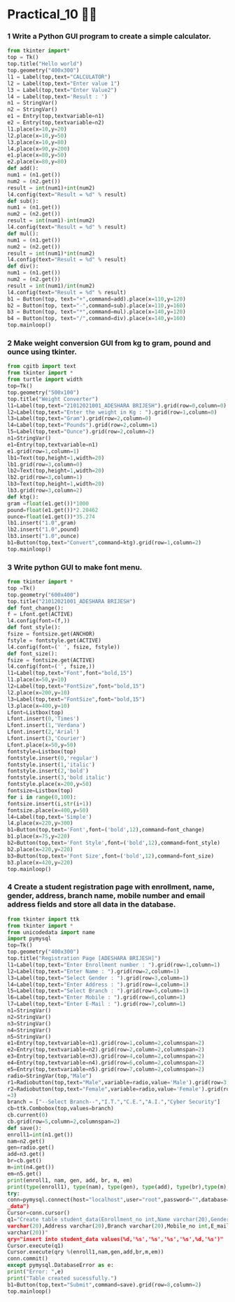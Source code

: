 # Practical_10 😶‍🌫️

### 1 Write a Python GUI program to create a simple calculator.
```py filename="P10_1.py" copy 
from tkinter import*
top = Tk()
top.title("Hello world")
top.geometry("400x300")
l1 = Label(top,text="CALCULATOR")
l2 = Label(top,text="Enter value 1")
l3 = Label(top,text="Enter Value2")
l4 = Label(top,text='Result : ')
n1 = StringVar()
n2 = StringVar()
e1 = Entry(top,textvariable=n1)
e2 = Entry(top,textvariable=n2)
l1.place(x=10,y=20)
l2.place(x=10,y=50)
l3.place(x=10,y=80)
l4.place(x=90,y=200)
e1.place(x=80,y=50)
e2.place(x=80,y=80)
def add():
num1 = (n1.get())
num2 = (n2.get())
result = int(num1)+int(num2)
l4.config(text="Result = %d" % result)
def sub():
num1 = (n1.get())
num2 = (n2.get())
result = int(num1)-int(num2)
l4.config(text="Result = %d" % result)
def mul():
num1 = (n1.get())
num2 = (n2.get())
result = int(num1)*int(num2)
l4.config(text="Result = %d" % result)
def div():
num1 = (n1.get())
num2 = (n2.get())
result = int(num1)/int(num2)
l4.config(text="Result = %d" % result)
b1 = Button(top, text="+",command=add).place(x=110,y=120)
b2 = Button(top, text="-",command=sub).place(x=110,y=160)
b3 = Button(top, text="*",command=mul).place(x=140,y=120)
b4 = Button(top, text="/",command=div).place(x=140,y=160)
top.mainloop()

```

### 2 Make weight conversion GUI from kg to gram, pound and ounce using tkinter.
```py filename="P10_2.py" copy 
from cgitb import text
from tkinter import *
from turtle import width
top=Tk()
top.geometry("500x100")
top.title("Weight Converter")
l1=Label(top,text="21012021001_ADESHARA BRIJESH").grid(row=0,column=0)
l2=Label(top,text="Enter the weight in Kg : ").grid(row=1,column=0)
l3=Label(top,text="Gram").grid(row=2,column=0)
l4=Label(top,text="Pounds").grid(row=2,column=1)
l5=Label(top,text="Ounce").grid(row=2,column=2)
n1=StringVar()
e1=Entry(top,textvariable=n1)
e1.grid(row=1,column=1)
lb1=Text(top,height=1,width=20)
lb1.grid(row=3,column=0)
lb2=Text(top,height=1,width=20)
lb2.grid(row=3,column=1)
lb3=Text(top,height=1,width=20)
lb3.grid(row=3,column=2)
def ktg():
gram =float(e1.get())*1000
pound=float(e1.get())*2.20462
ounce=float(e1.get())*35.274
lb1.insert("1.0",gram)
lb2.insert("1.0",pound)
lb3.insert("1.0",ounce)
b1=Button(top,text="Convert",command=ktg).grid(row=1,column=2)
top.mainloop()

```

### 3 Write python GUI to make font menu.
```py filename="P10_3.py" copy 
from tkinter import *
top =Tk()
top.geometry("600x400")
top.title("21012021001_ADESHARA BRIJESH")
def font_change():
f = Lfont.get(ACTIVE)
l4.config(font=(f,))
def font_style():
fsize = fontsize.get(ANCHOR)
fstyle = fontstyle.get(ACTIVE)
l4.config(font=(' ', fsize, fstyle))
def font_size():
fsize = fontsize.get(ACTIVE)
l4.config(font=('', fsize,))
l1=Label(top,text="Font",font="bold,15")
l1.place(x=50,y=10)
l2=Label(top,text="FontSize",font="bold,15")
l2.place(x=200,y=10)
l3=Label(top,text="FontSize",font="bold,15")
l3.place(x=400,y=10)
Lfont=Listbox(top)
Lfont.insert(0,'Times')
Lfont.insert(1,'Verdana')
Lfont.insert(2,'Arial')
Lfont.insert(3,'Courier')
Lfont.place(x=50,y=50)
fontstyle=Listbox(top)
fontstyle.insert(0,'regular')
fontstyle.insert(1,'italic')
fontstyle.insert(2,'bold')
fontstyle.insert(3,'bold italic')
fontstyle.place(x=200,y=50)
fontsize=Listbox(top)
for i in range(0,100):
fontsize.insert(i,str(i+1))
fontsize.place(x=400,y=50)
l4=Label(top,text='Simple')
l4.place(x=220,y=300)
b1=Button(top,text='Font',font=('bold',12),command=font_change)
b1.place(x=75,y=220)
b2=Button(top,text='Font Style',font=('bold',12),command=font_style)
b2.place(x=220,y=220)
b3=Button(top,text='Font Size',font=('bold',12),command=font_size)
b3.place(x=420,y=220)
top.mainloop()
```

### 4 Create a student registration page with enrollment, name, gender, address, branch name, mobile number and email address fields and store all data in the database.
```py filename="P10_4.py" copy 
from tkinter import ttk
from tkinter import *
from unicodedata import name
import pymysql
top=Tk()
top.geometry("400x300")
top.title("Registration Page [ADESHARA BRIJESH]")
l1=Label(top,text="Enter Enrollment number : ").grid(row=1,column=1)
l2=Label(top,text="Enter Name : ").grid(row=2,column=1)
l3=Label(top,text="Select Gender : ").grid(row=3,column=1)
l4=Label(top,text="Enter Address : ").grid(row=4,column=1)
l5=Label(top,text="Select Branch : ").grid(row=5,column=1)
l6=Label(top,text="Enter Mobile : ").grid(row=6,column=1)
l7=Label(top,text="Enter E-Mail : ").grid(row=7,column=1)
n1=StringVar()
n2=StringVar()
n3=StringVar()
n4=StringVar()
n5=StringVar()
e1=Entry(top,textvariable=n1).grid(row=1,column=2,columnspan=2)
e2=Entry(top,textvariable=n2).grid(row=2,column=2,columnspan=2)
e3=Entry(top,textvariable=n3).grid(row=4,column=2,columnspan=2)
e4=Entry(top,textvariable=n4).grid(row=6,column=2,columnspan=2)
e5=Entry(top,textvariable=n5).grid(row=7,column=2,columnspan=2)
radio=StringVar(top,"Male")
r1=Radiobutton(top,text="Male",variable=radio,value='Male').grid(row=3,column=2)
r2=Radiobutton(top,text="Female",variable=radio,value='Female').grid(row=3,column
=3)
branch = ["--Select Branch--","I.T.","C.E.","A.I.","Cyber Security"]
cb=ttk.Combobox(top,values=branch)
cb.current(0)
cb.grid(row=5,column=2,columnspan=2)
def save():
enroll1=int(n1.get())
nam=n2.get()
gen=radio.get()
add=n3.get()
br=cb.get()
m=int(n4.get())
em=n5.get()
print(enroll1, nam, gen, add, br, m, em)
print(type(enroll1), type(nam), type(gen), type(add), type(br),type(m), type(em))
try:
conn=pymysql.connect(host="localhost",user="root",password="",database="demo
_data")
Cursor=conn.cursor()
q1="Create table student_data(Enrollment_no int,Name varchar(20),Gender
varchar(20),Address varchar(20),Branch varchar(20),Mobile_no int,E_mail
varchar(20))"
qry="insert into student_data values(%d,'%s','%s','%s','%s',%d,'%s')"
Cursor.execute(q1)
Cursor.execute(qry %(enroll1,nam,gen,add,br,m,em))
conn.commit()
except pymysql.DatabaseError as e:
print("Error: ",e)
print("Table created sucessfully.")
b1=Button(top,text="Submit",command=save).grid(row=8,column=2)
top.mainloop()
```